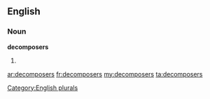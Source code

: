==English==

===Noun===
'''decomposers'''

# {{plural of|[[decomposer]]}}

[[Category:English plurals]]

[[ar:decomposers]]
[[fr:decomposers]]
[[my:decomposers]]
[[ta:decomposers]]